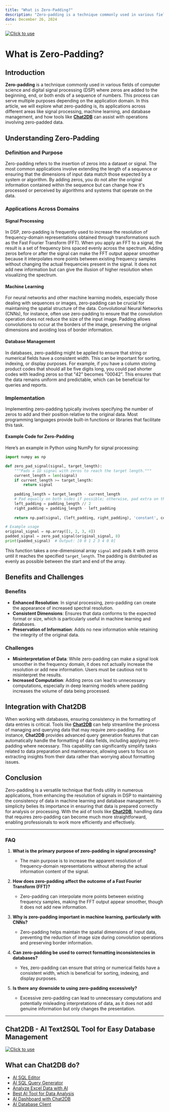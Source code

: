 ```yaml
---
title: "What is Zero-Padding?"
description: "Zero-padding is a technique commonly used in various fields of computer science and digital signal processing (DSP) where zeros are added to the beginning, end, or both ends of a sequence of numbers."
date: December 26, 2024
---
```

[![Click to use](/image/blog/bg/chat2db1.png)](https://app.chat2db.ai/)
# What is Zero-Padding?

## Introduction

**Zero-padding** is a technique commonly used in various fields of computer science and digital signal processing (DSP) where zeros are added to the beginning, end, or both ends of a sequence of numbers. This process can serve multiple purposes depending on the application domain. In this article, we will explore what zero-padding is, its applications across different areas like signal processing, machine learning, and database management, and how tools like **[Chat2DB](https://chat2db.ai)** can assist with operations involving zero-padded data.

## Understanding Zero-Padding

### Definition and Purpose

Zero-padding refers to the insertion of zeros into a dataset or signal. The most common applications involve extending the length of a sequence or ensuring that the dimensions of input data match those expected by a system or algorithm. By adding zeros, you do not alter the original information contained within the sequence but can change how it's processed or perceived by algorithms and systems that operate on the data.

### Applications Across Domains

#### Signal Processing

In DSP, zero-padding is frequently used to increase the resolution of frequency-domain representations obtained through transformations such as the Fast Fourier Transform (FFT). When you apply an FFT to a signal, the result is a set of frequency bins spaced evenly across the spectrum. Adding zeros before or after the signal can make the FFT output appear smoother because it interpolates more points between existing frequency samples without changing the actual frequencies present in the signal. It does not add new information but can give the illusion of higher resolution when visualizing the spectrum.

#### Machine Learning

For neural networks and other machine learning models, especially those dealing with sequences or images, zero-padding can be crucial for maintaining the spatial structure of the data. Convolutional Neural Networks (CNNs), for instance, often use zero-padding to ensure that the convolution operation does not reduce the size of the input image. Padding allows convolutions to occur at the borders of the image, preserving the original dimensions and avoiding loss of border information.

#### Database Management

In databases, zero-padding might be applied to ensure that string or numerical fields have a consistent width. This can be important for sorting, indexing, or display purposes. For example, if you have a column storing product codes that should all be five digits long, you could pad shorter codes with leading zeros so that "42" becomes "00042". This ensures that the data remains uniform and predictable, which can be beneficial for queries and reports.

### Implementation

Implementing zero-padding typically involves specifying the number of zeros to add and their position relative to the original data. Most programming languages provide built-in functions or libraries that facilitate this task.

#### Example Code for Zero-Padding

Here’s an example in Python using NumPy for signal processing:

```python
import numpy as np

def zero_pad_signal(signal, target_length):
    """Pads a 1D signal with zeros to reach the target length."""
    current_length = len(signal)
    if current_length >= target_length:
        return signal
    
    padding_length = target_length - current_length
    # Pad equally on both sides if possible; otherwise, pad extra on the right.
    left_padding = padding_length // 2
    right_padding = padding_length - left_padding
    
    return np.pad(signal, (left_padding, right_padding), 'constant', constant_values=(0, 0))

# Example usage
original_signal = np.array([1, 2, 3, 4])
padded_signal = zero_pad_signal(original_signal, 8)
print(padded_signal)  # Output: [0 0 1 2 3 4 0 0]
```

This function takes a one-dimensional array `signal` and pads it with zeros until it reaches the specified `target_length`. The padding is distributed as evenly as possible between the start and end of the array.

## Benefits and Challenges

### Benefits

- **Enhanced Resolution**: In signal processing, zero-padding can create the appearance of increased spectral resolution.
- **Consistent Dimensions**: Ensures that data conforms to the expected format or size, which is particularly useful in machine learning and databases.
- **Preservation of Information**: Adds no new information while retaining the integrity of the original data.

### Challenges

- **Misinterpretation of Data**: While zero-padding can make a signal look smoother in the frequency domain, it does not actually increase the resolution or add new information. Users must be cautious not to misinterpret the results.
- **Increased Computation**: Adding zeros can lead to unnecessary computations, especially in deep learning models where padding increases the volume of data being processed.

## Integration with Chat2DB

When working with databases, ensuring consistency in the formatting of data entries is critical. Tools like **[Chat2DB](https://chat2db.ai)** can help streamline the process of managing and querying data that may require zero-padding. For instance, **Chat2DB** provides advanced query generation features that can automatically handle the formatting of data fields, including applying zero-padding where necessary. This capability can significantly simplify tasks related to data preparation and maintenance, allowing users to focus on extracting insights from their data rather than worrying about formatting issues.

## Conclusion

Zero-padding is a versatile technique that finds utility in numerous applications, from enhancing the resolution of signals in DSP to maintaining the consistency of data in machine learning and database management. Its simplicity belies its importance in ensuring that data is prepared correctly for analysis or processing. With the aid of tools like **[Chat2DB](https://chat2db.ai)**, handling data that requires zero-padding can become much more straightforward, enabling professionals to work more efficiently and effectively.

---

### FAQ

1. **What is the primary purpose of zero-padding in signal processing?**
   - The main purpose is to increase the apparent resolution of frequency-domain representations without altering the actual information content of the signal.

2. **How does zero-padding affect the outcome of a Fast Fourier Transform (FFT)?**
   - Zero-padding can interpolate more points between existing frequency samples, making the FFT output appear smoother, though it does not add new information.

3. **Why is zero-padding important in machine learning, particularly with CNNs?**
   - Zero-padding helps maintain the spatial dimensions of input data, preventing the reduction of image size during convolution operations and preserving border information.

4. **Can zero-padding be used to correct formatting inconsistencies in databases?**
   - Yes, zero-padding can ensure that string or numerical fields have a consistent width, which is beneficial for sorting, indexing, and display purposes.

5. **Is there any downside to using zero-padding excessively?**
   - Excessive zero-padding can lead to unnecessary computations and potentially misleading interpretations of data, as it does not add genuine information but only changes the presentation.

---

## Chat2DB - AI Text2SQL Tool for Easy Database Management

[![Click to use](/image/blog/chat2db.png)](https://app.chat2db.ai/)

## What can Chat2DB do?

- [AI SQL Editor](https://chat2db.ai/feature/AI%20SQL%20Editor)
- [AI SQL Query Generator](https://chat2db.ai/feature/AI%20SQL%20Query%20Generator)
- [Analyze Excel Data with AI](https://chat2db.ai/feature/Analyze%20Excel%20Data%20with%20AI)
- [Best AI Tool for Data Analysis](https://chat2db.ai/feature/Best%20AI%20Tool%20for%20Data%20Analysis)
- [AI Dashboard with Chat2DB](https://chat2db.ai/feature/AI%20Dashboard%20with%20Chat2DB)
- [AI Database Client](https://chat2db.ai/feature/AI%20Database%20Client)
